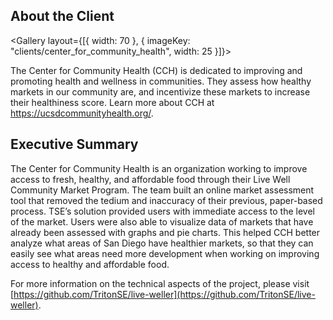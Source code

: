 
## About the Client

<Gallery layout={[{ width: 70 }, { imageKey: "clients/center_for_community_health", width: 25 }]}>

The Center for Community Health (CCH) is dedicated to improving and promoting health and wellness in communities. They assess how healthy markets in our community are, and incentivize these markets to increase their healthiness score. Learn more about CCH at https://ucsdcommunityhealth.org/.

</Gallery>

## Executive Summary

The Center for Community Health is an organization working to improve access to fresh, healthy, and affordable food through their Live Well Community Market Program. The team built an online market assessment tool that removed the tedium and inaccuracy of their previous, paper-based process. TSE’s solution provided users with immediate access to the level of the market. Users were also able to visualize data of markets that have already been assessed with graphs and pie charts. This helped CCH better analyze what areas of San Diego have healthier markets, so that they can easily see what areas need more development when working on improving access to healthy and affordable food.

For more information on the technical aspects of the project, please visit [https://github.com/TritonSE/live-weller](https://github.com/TritonSE/live-weller).
